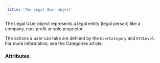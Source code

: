```yaml
---  
 title: 'The Legal User object'  
---  
```


  

The Legal User object represents a legal entity (legal person) like a company, non-profit or sole proprietor.  

The actions a user can take are defined by the `UserCategory` and `KYCLevel`. For more information, see the Categories article.  

### Attributes  

<HeadquartersAddress1 />  

<LegalRepresentativeAddress />  

<Name4 />  

<LegalPersonType />  

<LegalRepresentativeFirstName />  

<LegalRepresentativeLastName />  

<LegalRepresentativeEmail />  

<LegalRepresentativeBirthday />  

<LegalRepresentativeNationality />  

<LegalRepresentativeCountryOfResidence />  

<ProofOfRegistration />  

<ShareholderDeclaration />  

<Statute />  

<LegalRepresentativeProofOfIdentity />  

<CompanyNumber2 />  

<Id />  

<Tag1 />  

<CreationDate />  

<PersonType />  

<Email2 />  

<KYCLevel />  

<TermsAndConditionsAccepted />  

<TermsAndConditionsAcceptedDate />  

<UserCategory />  

<UserStatus />